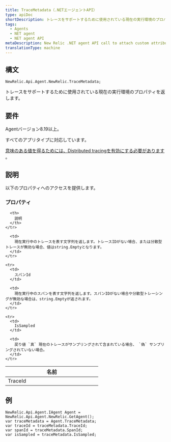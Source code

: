 ```yaml
---
title: TraceMetadata（.NETエージェントAPI）
type: apiDoc
shortDescription: トレースをサポートするために使用されている現在の実行環境のプロパティを返します。
tags:
  - Agents
  - NET agent
  - NET agent API
metaDescription: New Relic .NET agent API call to attach custom attributes to your transaction data.
translationType: machine
---
```


## 構文

```
NewRelic.Api.Agent.NewRelic.TraceMetadata;
```

トレースをサポートするために使用されている現在の実行環境のプロパティを返します。

## 要件

Agentバージョン8.19以上。

すべてのアプリタイプに対応しています。

[意味のある値を得るためには、Distributed tracingを有効にする必要があります](/docs/agents/net-agent/configuration/net-agent-configuration#distributed_tracing) 。

## 説明

以下のプロパティへのアクセスを提供します。

### プロパティ

<table>
  <thead>
    <tr>
      <th width="25%">
        名前
      </th>

      <th>
        説明
      </th>
    </tr>
  </thead>

  <tbody>
    <tr>
      <td>
        TraceId
      </td>

      <td>
        現在実行中のトレースを表す文字列を返します。トレースIDがない場合、または分散型トレースが無効な場合、値はstring.Emptyとなります。
      </td>
    </tr>

    <tr>
      <td>
        スパンId
      </td>

      <td>
        現在実行中のスパンを表す文字列を返します。スパンIDがない場合や分散型トレーシングが無効な場合は、string.Emptyが返されます。
      </td>
    </tr>

    <tr>
      <td>
        IsSampled
      </td>

      <td>
        戻り値 `真` 現在のトレースがサンプリングされて含まれている場合、 `偽` サンプリングされていない場合。
      </td>
    </tr>
  </tbody>
</table>

## 例

```
NewRelic.Api.Agent.IAgent Agent = NewRelic.Api.Agent.NewRelic.GetAgent();
var traceMetadata = Agent.TraceMetadata;
var traceId = traceMetadata.TraceId;
var spanId = traceMetadata.SpanId;
var isSampled = traceMetadata.IsSampled;
```